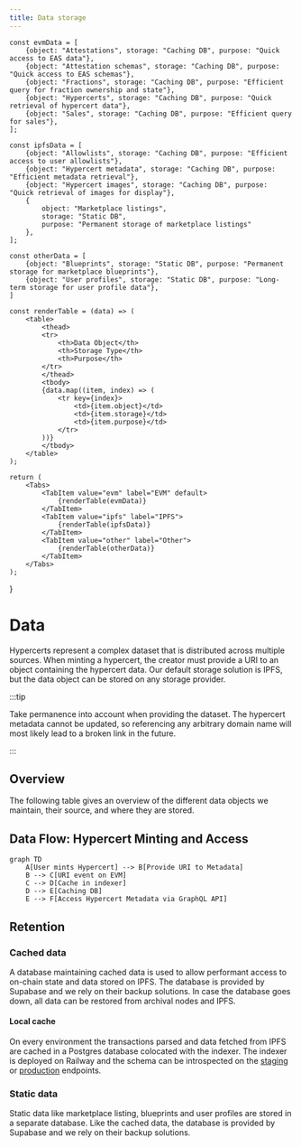 ```yaml
---
title: Data storage
---
```



    const evmData = [
        {object: "Attestations", storage: "Caching DB", purpose: "Quick access to EAS data"},
        {object: "Attestation schemas", storage: "Caching DB", purpose: "Quick access to EAS schemas"},
        {object: "Fractions", storage: "Caching DB", purpose: "Efficient query for fraction ownership and state"},
        {object: "Hypercerts", storage: "Caching DB", purpose: "Quick retrieval of hypercert data"},
        {object: "Sales", storage: "Caching DB", purpose: "Efficient query for sales"},
    ];

    const ipfsData = [
        {object: "Allowlists", storage: "Caching DB", purpose: "Efficient access to user allowlists"},
        {object: "Hypercert metadata", storage: "Caching DB", purpose: "Efficient metadata retrieval"},
        {object: "Hypercert images", storage: "Caching DB", purpose: "Quick retrieval of images for display"},
        {
            object: "Marketplace listings",
            storage: "Static DB",
            purpose: "Permanent storage of marketplace listings"
        },
    ];

    const otherData = [
        {object: "Blueprints", storage: "Static DB", purpose: "Permanent storage for marketplace blueprints"},
        {object: "User profiles", storage: "Static DB", purpose: "Long-term storage for user profile data"},
    ]

    const renderTable = (data) => (
        <table>
            <thead>
            <tr>
                <th>Data Object</th>
                <th>Storage Type</th>
                <th>Purpose</th>
            </tr>
            </thead>
            <tbody>
            {data.map((item, index) => (
                <tr key={index}>
                    <td>{item.object}</td>
                    <td>{item.storage}</td>
                    <td>{item.purpose}</td>
                </tr>
            ))}
            </tbody>
        </table>
    );

    return (
        <Tabs>
            <TabItem value="evm" label="EVM" default>
                {renderTable(evmData)}
            </TabItem>
            <TabItem value="ipfs" label="IPFS">
                {renderTable(ipfsData)}
            </TabItem>
            <TabItem value="other" label="Other">
                {renderTable(otherData)}
            </TabItem>
        </Tabs>
    );
}

# Data

Hypercerts represent a complex dataset that is distributed across multiple sources. When minting a hypercert, the creator must provide a URI to an object containing the hypercert data. Our default storage solution is IPFS, but the data object can be stored on any storage provider.

:::tip

Take permanence into account when providing the dataset. The hypercert metadata cannot be updated, so referencing any arbitrary domain name will most likely lead to a broken link in the future.

:::

## Overview

The following table gives an overview of the different data objects we maintain, their source, and where they are stored.

<DataOverviewTable/>

## Data Flow: Hypercert Minting and Access

```mermaid
graph TD
    A[User mints Hypercert] --> B[Provide URI to Metadata]
    B --> C[URI event on EVM]
    C --> D[Cache in indexer]
    D --> E[Caching DB]
    E --> F[Access Hypercert Metadata via GraphQL API]
```

## Retention

### Cached data

A database maintaining cached data is used to allow performant access to on-chain state and data stored on IPFS. The database is provided by Supabase and we rely on their backup solutions. In case the database goes down, all data can be restored from archival nodes and IPFS.

#### Local cache

On every environment the transactions parsed and data fetched from IPFS are cached in a Postgres database colocated with the indexer. The indexer is deployed on Railway and the schema can be introspected on the [staging](https://staging-api.hypercerts.org/v1/graphql) or [production](https://api.hypercerts.org/v1/graphql) endpoints.

### Static data

Static data like marketplace listing, blueprints and user profiles are stored in a separate database. Like the cached data, the database is provided by Supabase and we rely on their backup solutions.